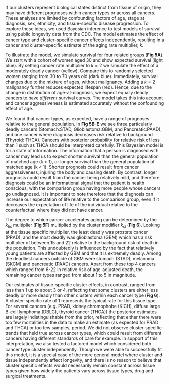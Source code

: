 If our clusters represent biological states distinct from tissue of origin, they
may have different prognoses within cancer types or across all cancers. These
analyses are limited by confounding factors of age, stage at diagnosis, sex,
ethnicity, and tissue-specific disease progression. To explore these ideas, we
used Bayesian inference to test models of survival using public longevity data
from the CDC. The model estimates the effect of cancer type and cluster-specific
cancer effects independently, resulting in a cancer and cluster-specific
estimate of the aging rate multiplier, $k$.

To illustrate the model, we simulate survival for four related groups (**Fig
5A**). We start with a cohort of women aged 30 and show expected survival (light
blue). By setting cancer rate multiplier to $k=2$ we simulate the effect of a
moderately deadly cancer (yellow). Compare this to randomly selected women
ranging from 30 to 70 years old (dark blue). Immediately, survival changes due
to the mixture of ages, without malignancy. Adding a $k=2$ malignancy further
reduces expected lifespan (red). Hence, due to the change in distribution of
age-at-diagnosis, we expect equally deadly cancers to have *different* survival
curves. The model takes this into account and cancer aggressiveness is estimated
accurately without the confounding effect of age.

We found that cancer types, as expected, have a range of prognoses relative to
the general population. In **Fig 5B-E** we see three particularly deadly
cancers (Stomach:STAD, Glioblastoma:GBM, and Pancreatic:PAAD), and one cancer
where diagnosis decreases risk relative to background (Thyroid: THCA). Cancers
with posterior probability for relative risk of less than 1 such as THCA should
be interpreted carefully. This Bayesian model is for a state of information. The
information that a person is diagnosed with cancer may lead us to expect shorter
survival than the general population of matched age (k > 1), or longer survival
than the general population of matched age (k < 1). Shorter prognosis could
result from cancer aggressiveness, injuring the body and causing death. By
contrast, longer prognosis could result from the cancer being relatively mild,
and therefore diagnosis could be an informational signal that the patient is
health conscious, with the comparison group having more people whose cancers go
undiagnosed. It is important to note therefore that the diagnosis can increase
our expectation of life relative to the comparison group, even if it decreases
the expectation of life of the individual relative to the counterfactual where
they did not have cancer.

The degree to which cancer accelerates aging can be determined by the $k_{tis}$
multiplier (**Fig 5F**) multiplied by the cluster modifier $k_{cl}$ (**Fig
6**). Looking at the tissue specific multiplier, the least deadly was prostate
cancer (PRAD), and the most deadly was glioblastoma (GBM) which has a risk
multiplier of between 15 and 22 relative to the background risk of death in the
population. This undoubtedly is influenced by the fact that relatively young
patients are affected by GBM and that it is extremely deadly. Among the
deadliest cancers outside of GBM were stomach (STAD), melanoma (SKCM) and
pancreatic (PAAD) cancers. Apart from these top 4 cancers which ranged from 6-22
in relative risk of age-adjusted death, the remaining cancer types ranged from
about 1 to 5 in magnitude.

Our estimates of tissue-specific cluster effects, in contrast, ranged from less
than 1 up to about 3 or 4, reflecting that some clusters are either less deadly
or more deadly than other clusters within each cancer type (**Fig 6**). A
cluster-specific rate of 1 represents the typical rate for this tissue type. For
several cancers (_e.g._ PRAD, kidney chromophobe (KICH), diffuse large B-cell
lymphoma (DBLC), thyroid cancer (THCA)) the posterior estimates are largely
indistinguishable from the prior, reflecting that either there were too few
mortalities in the data to make an estimate (as expected for PRAD and THCA) or
too few samples, period. We did not observe cluster-specific trends that held
true across cancer types, which could result from different cancers having
different standards of care for example. In support of this interpretation, we
also tested a factored model which considered both cancer type cluster
independently. Though we were able to successfully fit this model, it is a
special case of the more general model where cluster and tissue independently
affect longevity, and there is no reason to believe that cluster specific
effects would necessarily remain constant across tissue types given how widely
the patients vary across tissue types, drug and surgical treatments.
